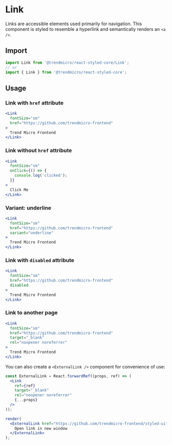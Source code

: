 # Link

Links are accessible elements used primarily for navigation. This component is styled to resemble a hyperlink and semantically renders an `<a />`.

## Import

```js
import Link from '@trendmicro/react-styled-core/Link';
// or
import { Link } from '@trendmicro/react-styled-core';
```

## Usage

### Link with `href` attribute

```jsx
<Link
  fontSize="sm"
  href="https://github.com/trendmicro-frontend"
>
  Trend Micro Frontend
</Link>
```

### Link without `href` attribute

```jsx
<Link
  fontSize="sm"
  onClick={() => {
    console.log('clicked');
  }}
>
  Click Me
</Link>
```

### Variant: underline

```jsx
<Link
  fontSize="sm"
  href="https://github.com/trendmicro-frontend"
  variant="underline"
>
  Trend Micro Frontend
</Link>
```

### Link with `disabled` attribute

```jsx
<Link
  fontSize="sm"
  href="https://github.com/trendmicro-frontend"
  disabled
>
  Trend Micro Frontend
</Link>
```

### Link to another page

```jsx
<Link
  fontSize="sm"
  href="https://github.com/trendmicro-frontend"
  target="_blank"
  rel="noopener noreferrer"
>
  Trend Micro Frontend
</Link>
```

You can also create a `<ExternalLink />` component for convenience of use:

```jsx noInline
const ExternalLink = React.forwardRef((props, ref) => (
  <Link
    ref={ref}
    target="_blank"
    rel="noopener noreferrer"
    {...props}
  />
));

render(
  <ExternalLink href="https://github.com/trendmicro-frontend/styled-ui">
    Open link in new window
  </ExternalLink>
);
```
